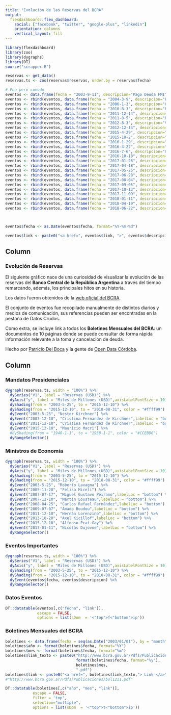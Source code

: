 ```yaml
---
title: "Evolución de las Reservas del BCRA"
output: 
  flexdashboard::flex_dashboard:
    social: ["facebook", "twitter", "google-plus", "linkedin"]
    orientation: columns
    vertical_layout: fill
---
```


<!-- Google Analytics -->
<script>
(function(i,s,o,g,r,a,m){i['GoogleAnalyticsObject']=r;i[r]=i[r]||function(){
(i[r].q=i[r].q||[]).push(arguments)},i[r].l=1*new Date();a=s.createElement(o),
m=s.getElementsByTagName(o)[0];a.async=1;a.src=g;m.parentNode.insertBefore(a,m)
})(window,document,'script','https://www.google-analytics.com/analytics.js','ga');

ga('create', 'UA-50868918-2', 'auto');
ga('send', 'pageview');
</script>
<!-- End Google Analytics -->

```r
library(flexdashboard)
library(zoo)
library(dygraphs)
library(DT)
source("scrapper.R")
```

```r
reservas <- get_data()
reservas.ts <- zoo(reservas$reservas, order.by = reservas$fecha)

# Feo pero comodo
eventos <- data.frame(fecha = "2003-9-11", descripcion="Pago Deuda FMI", link="http://tapas.clarin.com/tapa.html#20030911", stringsAsFactors = F)
eventos <- rbind(eventos, data.frame(fecha = "2004-3-9", descripcion="Pago Deuda FMI", link="http://tapas.clarin.com/tapa.html#20040310"))
eventos <- rbind(eventos, data.frame(fecha = "2006-1-3", descripcion="Cancelacion Deuda FMI", link="http://www.lanacion.com.ar/769528-se-cancelo-la-deuda-con-el-fondo-monetario"))
eventos <- rbind(eventos, data.frame(fecha = "2010-8-3", descripcion="Pago BODEN 2012", link="http://www.bcra.gov.ar/Pdfs/Publicaciones/bol0810.pdf"))
eventos <- rbind(eventos, data.frame(fecha = "2011-12-14", descripcion="Pago Deuda Publica", link="http://www.bcra.gov.ar/Pdfs/Publicaciones/bol0811.pdf"))
eventos <- rbind(eventos, data.frame(fecha = "2011-8-5", descripcion="Pago BODEN 2012", link="http://www.bcra.gov.ar/Pdfs/Publicaciones/bol1211.pdf"))
eventos <- rbind(eventos, data.frame(fecha = "2012-8-3", descripcion="Vencimiento BODEN 2012", link="http://www.ambito.com/648402-economia-efectivizo-el-pago-del-boden-2012"))
eventos <- rbind(eventos, data.frame(fecha = "2012-12-14", descripcion="Pago Cupon PBI", link="http://www.lanacion.com.ar/1537303-el-pais-pago-el-cupon-pbi-y-cayeron-las-reservas"))
eventos <- rbind(eventos, data.frame(fecha = "2015-4-29", descripcion="Colocacion YPF + BONAR 2024", link="http://www.lanacion.com.ar/1788694-las-reservas-del-banco-central-tocaron-su-mayor-nivel-en-18-meses"))
eventos <- rbind(eventos, data.frame(fecha = "2015-10-2", descripcion="Cancelacion BODEN 2015", link="http://economygeeks.com/las-reservas-se-desploman-casi-20-en-octubre-mientras-el-bcra-ajusta-el-cepo/"))
eventos <- rbind(eventos, data.frame(fecha = "2016-1-29", descripcion="Prestamo Puente de Bancos Privados", link="http://www.cronista.com/finanzasmercados/Reservas-el-BCRA-consiguio-un-prestamo-puente-de-bancos-privados-por-us-5.000-millones-20160129-0084.html"))
eventos <- rbind(eventos, data.frame(fecha = "2016-4-22", descripcion="Colocacion Deuda pago Fondos Buitres", link="http://www.ambito.com/836372-tras-la-colocacion-las-reservas-subieron-us-6600-millones"))
eventos <- rbind(eventos, data.frame(fecha = "2016-7-6", descripcion="Colocacion Deuda", link="http://www.bcra.gov.ar/Pdfs/Publicaciones/bol0716.pdf"))
eventos <- rbind(eventos, data.frame(fecha = "2016-10-18", descripcion="Emision de Deuda", link="https://www.atrasdevos.com/2016/10/19/agresivo-plan-de-deuda-el-gobierno-emitio-145-mil-millones-solo-en-el-mes-de-octubre/"))
eventos <- rbind(eventos, data.frame(fecha = "2017-01-26", descripcion="Emision de Deuda", link="https://www.infobae.com/economia/finanzas-y-negocios/2017/01/26/las-reservas-del-banco-central-alcanzaron-el-nivel-mas-alto-en-mas-de-4-anos/"))
eventos <- rbind(eventos, data.frame(fecha = "2017-04-18", descripcion="Pago BONAR X", link="https://www.infobae.com/economia/2017/04/18/tras-la-caida-de-reservas-el-banco-central-intensificara-la-compra-de-dolares/"))
eventos <- rbind(eventos, data.frame(fecha = "2017-05-25", descripcion="Pago Club de Paris", link="https://www.cronista.com/finanzasmercados/Las-reservas-perdieron-us-1000-millones-por-pagos-al-Club-de-Paris-20170525-0029.html"))
eventos <- rbind(eventos, data.frame(fecha = "2017-06-28", descripcion="Bono a 100 años", link="https://www.cronista.com/finanzasmercados/El-bono-del-siglo-rinde-75-en-la-plaza-local-y-dispara-las-reservas-20170629-0041.html"))
eventos <- rbind(eventos, data.frame(fecha = "2017-08-04", descripcion="Ampliacion Bonar 2024", link="https://www.cronista.com/finanzasmercados/Entraron-los-dolares-del-Repo-y-las-reservas-superan-los-us-49.000-millones-20170804-0121.html"))
eventos <- rbind(eventos, data.frame(fecha = "2017-09-05", descripcion="Creditos Repo", link="http://www.ambito.com/896145-las-reservas-del-banco-central-treparon-us-1815-millones-a-su-mayor-nivel-en-casi-cinco-meses"))
eventos <- rbind(eventos, data.frame(fecha = "2017-10-13", descripcion="Rueda Cambiaria", link="https://www.cronista.com/finanzasmercados/Las-reservas-del-Central-alcanzaron-un-nuevo-maximo-historico-20171013-0131.html"))
eventos <- rbind(eventos, data.frame(fecha = "2017-11-09", descripcion="Colocacion Deuda en Euros", link="https://www.infobae.com/economia/finanzas-y-negocios/2017/11/09/las-reservas-del-banco-central-ascendieron-al-record-de-usd-54-747-millones/"))
eventos <- rbind(eventos, data.frame(fecha = "2018-01-11", descripcion="Emision de Deuda", link="https://www.lanacion.com.ar/2099973-reservas-record-en-el-bcra-por-los-ingresos-de-la-deuda"))
eventos <- rbind(eventos, data.frame(fecha = "2018-04-19", descripcion="Inicio corrida cambiaria", link="https://www.pagina12.com.ar/111366-corrida-cambiaria-record"))
eventos <- rbind(eventos, data.frame(fecha = "2018-06-22", descripcion="Vuelve el FMI", link="http://www.perfil.com/noticias/economia/con-el-primer-desembolso-del-fmi-las-reservas-pasaron-los-us-60-mil-millones.phtml"))



eventos$fecha <- as.Date(eventos$fecha, format="%Y-%m-%d")

eventos$link <- paste0("<a href=", eventos$link, ">", eventos$descripcion,"</a>")

```


Column {data-width=250}
-----------------------------------------------------------------------

### Evolución de Reservas

El siguiente gráfico nace de una curiosidad de visualizar la evolución de las reservas del **Banco Central de la República Argentina** a través del tiempo remarcando, además, los principales hitos en su historia.

Los datos fueron obtenidos de la [web oficial del BCRA](http://www.bcra.gov.ar/PublicacionesEstadisticas/Principales_variables_datos.asp?descri=1&fecha=Fecha_Serie&campo=Res_Int_BCRA).

El conjunto de eventos fue recopilado manualmente de distintos diarios y medios de comunicación, sus referencias pueden ser encontradas en la pestaña de Datos Crudos.

Como extra, se incluye link a todos los **Boletines Mensuales del BCRA**: un documentos de 10 páginas donde se puede consultar de forma rápida información relevante a la toma y cancelación de deuda.

Hecho por [Patricio Del Boca](https://twitter.com/pdelboca) y la gente de [Open Data Córdoba](http://opendatacordoba.org).

Column {data-width=750, .tabset}
-----------------------------------------------------------------------
### Mandatos Presidenciales

```r
dygraph(reservas.ts, width = "100%") %>%
  dySeries("V1", label = "Reservas (USD)") %>%
  dyAxis("y", label = "Miles de Millones (USD)",axisLabelFontSize = 10) %>%
  dyShading(from = "2003-5-25", to = "2015-12-10") %>%
  dyShading(from = "2015-12-10", to = "2018-08-31", color = "#ffff99") %>%
  dyEvent("2003-5-25", "Nestor Kirchner") %>%
  dyEvent("2007-12-10", "Cristina Fernandez de Kirchner",labelLoc = "bottom") %>%
  dyEvent("2011-12-10", "Cristina Fernandez de Kirchner",labelLoc = "bottom") %>%
  dyEvent("2015-12-10", "Mauricio Macri") %>%
  #dyShading(from = "1940-1-1", to = "1950-1-1", color = "#CCEBD6")
  dyRangeSelector()
```


### Ministros de Economía

```r
dygraph(reservas.ts, width = "100%") %>%
  dySeries("V1", label = "Reservas (USD)") %>%
  dyAxis("y", label = "Miles de Millones (USD)",axisLabelFontSize = 10) %>%
  dyShading(from = "2003-5-25", to = "2015-12-10") %>%
  dyShading(from = "2015-12-10", to = "2018-08-31", color = "#ffff99") %>%
  dyEvent("2003-5-25", "Roberto Lavagna") %>%
  dyEvent("2005-11-28", "Felisa Miceli") %>%
  dyEvent("2007-07-17", "Miguel Gustavo Peirano",labelLoc = "bottom") %>%
  dyEvent("2007-12-10", "Martín Lousteau",labelLoc = "bottom") %>%
  dyEvent("2008-04-25", "Carlos Rafael Fernández",labelLoc = "bottom") %>%
  dyEvent("2009-07-07", "Amado Boudou",labelLoc = "bottom") %>%
  dyEvent("2011-12-10", "Hernán Lorenzino",labelLoc = "bottom") %>%
  dyEvent("2013-10-20", "Axel Kicillof",labelLoc = "bottom") %>%
  dyEvent("2015-12-10", "Alfonso Prat-Gay") %>%
  dyEvent("2017-01-11", "Nicolás Dujovne",labelLoc = "bottom") %>%
  dyRangeSelector()
```


### Eventos Importantes

```r
dygraph(reservas.ts, width = "100%") %>%
  dySeries("V1", label = "Reservas (USD)") %>%
  dyAxis("y", label = "Miles de Millones (USD)",axisLabelFontSize = 10) %>%
  dyShading(from = "2003-5-25", to = "2015-12-10") %>%
  dyShading(from = "2015-12-10", to = "2018-08-31", color = "#ffff99") %>%
  dyEvent(eventos$fecha, eventos$descripcion) %>%
  dyRangeSelector()
```

### Datos Eventos

```r
DT::datatable(eventos[,c("fecha", "link")], 
              escape = FALSE,
              options = list(sDom  = '<"top">f<"bottom">ip'))
```

### Boletines Mensuales del BCRA

```r
boletines <- data.frame(fecha = seq(as.Date("2003/01/01"), by = "month", length.out = 156))
boletines$año <- format(boletines$fecha, format="%Y")
boletines$mes <- format(boletines$fecha, format="%m")
boletines$link_texto <- paste0("http://www.bcra.gov.ar/Pdfs/Publicaciones/bol",
                               format(boletines$fecha, format="%y"),
                               boletines$mes,
                               ".pdf")
boletines$link <- paste0("<a href=", boletines$link_texto,"> Link </a>")
#"http://www.bcra.gov.ar/Pdfs/Publicaciones/bol1211.pdf"

DT::datatable(boletines[,c("año", "mes", "link")], 
            escape = FALSE, 
            filter = 'top', 
            selection="multiple",
            options = list(sDom  = '<"top">t<"bottom">ip'))
```
